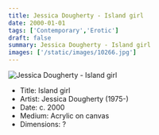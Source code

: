 ```yaml
---
title: Jessica Dougherty - Island girl
date: 2000-01-01
tags: ['Contemporary','Erotic']
draft: false
summary: Jessica Dougherty - Island girl
images: ['/static/images/10266.jpg']
---
```


![Jessica Dougherty - Island girl](/static/images/10266.jpg)

* Title: Island girl
* Artist: Jessica Dougherty (1975-)
* Date: c. 2000
* Medium: Acrylic on canvas
* Dimensions: ?


